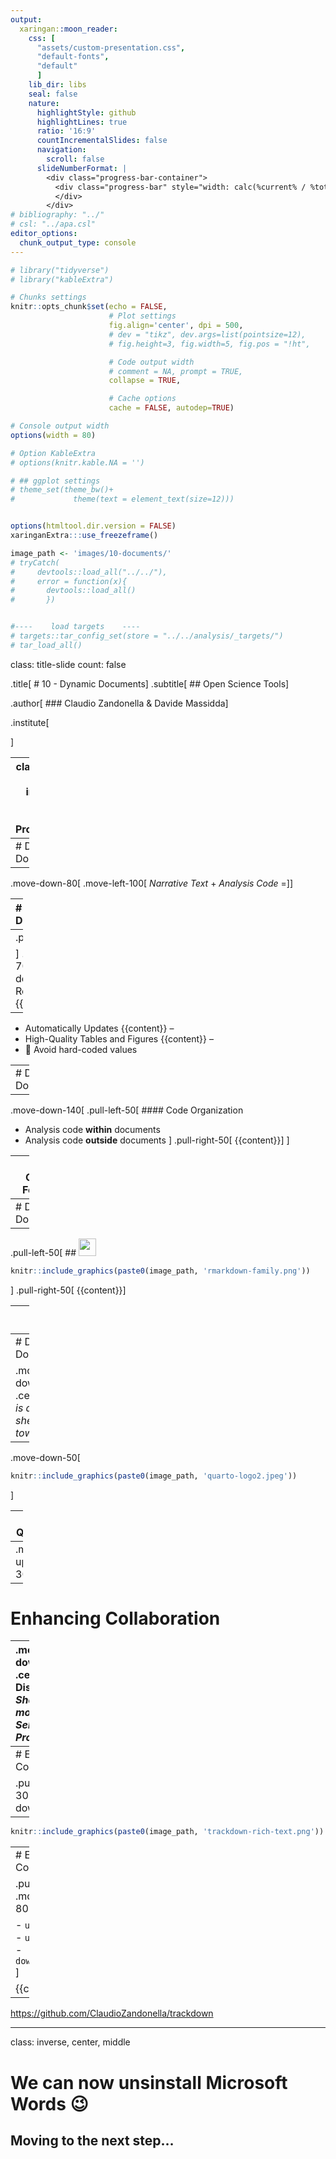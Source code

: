 ```yaml
---
output:
  xaringan::moon_reader:
    css: [
      "assets/custom-presentation.css", 
      "default-fonts", 
      "default"
      ]
    lib_dir: libs
    seal: false
    nature:
      highlightStyle: github
      highlightLines: true
      ratio: '16:9'
      countIncrementalSlides: false
      navigation:
        scroll: false
      slideNumberFormat: |
        <div class="progress-bar-container">
          <div class="progress-bar" style="width: calc(%current% / %total% * 100%);">
          </div>
        </div>
# bibliography: "../"
# csl: "../apa.csl"
editor_options: 
  chunk_output_type: console
---
```


```r
# library("tidyverse")
# library("kableExtra")

# Chunks settings
knitr::opts_chunk$set(echo = FALSE,
                      # Plot settings
                      fig.align='center', dpi = 500,
                      # dev = "tikz", dev.args=list(pointsize=12),
                      # fig.height=3, fig.width=5, fig.pos = "!ht",

                      # Code output width
                      # comment = NA, prompt = TRUE,
                      collapse = TRUE,

                      # Cache options
                      cache = FALSE, autodep=TRUE)

# Console output width
options(width = 80)

# Option KableExtra
# options(knitr.kable.NA = '')

# ## ggplot settings
# theme_set(theme_bw()+
#             theme(text = element_text(size=12)))


options(htmltool.dir.version = FALSE)
xaringanExtra:::use_freezeframe()

image_path <- 'images/10-documents/'
# tryCatch(
#     devtools::load_all("../../"),
#     error = function(x){
#       devtools::load_all()
#       })


#----    load targets    ----
# targets::tar_config_set(store = "../../analysis/_targets/")
# tar_load_all()
```

class: title-slide
count: false

.title[
  # 10 - Dynamic Documents
]
.subtitle[
  ## Open Science Tools
]

.author[
  ### Claudio Zandonella & Davide Massidda
]

.institute[

]

---
class: center, middle, inverse
# Step IX: Literate Programming

---
# Dynamic Documents

--
.move-down-80[
.move-left-100[
$Narrative\ Text\ +\ Analysis\ Code\ =$
]
]


---
# Dynamic Documents


.move-down-80[
.move-left-100[
$Narrative\ Text\ +\ Analysis\ Code\ =\ Literate\ Programming$
]
]
--
.pull-left-30[

]
.pull-right-70[
.move-down-50[
- Reproducibility
{{content}}
]
]

--
- Automatically Updates
{{content}}
--
- High-Quality Tables and Figures
{{content}}
--
- 🌵 Avoid hard-coded values

---
# Dynamic Documents

--

.move-down-140[
.pull-left-50[
#### Code Organization

- Analysis code **within** documents
- Analysis code **outside** documents
]
.pull-right-50[
{{content}}
]
]

--
#### Output Formats

- **PDFs**
- **Web-Sites**

---
# Dynamic Documents

--

.pull-left-50[
## <img style="height:2em" src="`r paste0(image_path, 'r-logo.png')`" class="inline-img">

```r
knitr::include_graphics(paste0(image_path, 'rmarkdown-family.png'))
```
]
.pull-right-50[
{{content}}
]

--
## <img style="height:2em" src="`r paste0(image_path, 'Python-logo.png')`" class="inline-img">

```r
knitr::include_graphics(paste0(image_path, 'Jupyter_logo.webp'))
```
---
# Dynamic Documents

.move-down-110[
.center[*There is a new sheriff in town*]
]
--

.move-down-50[
```r
knitr::include_graphics(paste0(image_path, 'quarto-logo2.jpeg'))
```
]

---
# Quarto

--
.move-up-30[
```r
knitr::include_graphics(paste0(image_path, 'report-qmd.png'))
```
]

---

# Enhancing Collaboration

--
.move-down-140[
.center[
🌵 Disclaimer: *Shameless moment of Self-Promotion*
]
]
---
# Enhancing Collaboration

.pull-left-30[
.move-down-80[
```r
knitr::include_graphics(paste0(image_path, 'trackdown-logo.png'))
```
]
]
.pull-right-70[
{{content}}
]
--
```r
knitr::include_graphics(paste0(image_path, 'trackdown-rich-text.png'))
```

---
# Enhancing Collaboration

.pull-left-30[
.move-down-80[
```r
knitr::include_graphics(paste0(image_path, 'trackdown-logo.png'))
```
]
]
.pull-right-70[
.move-down-80[
#### Functions

- `upload_file()`
- `update_file()`
- `download_file()`
]

{{content}}
]

--

[https://github.com/ClaudioZandonella/trackdown](https://github.com/ClaudioZandonella/trackdown)

---
class: inverse, center, middle

# We can now unsinstall Microsoft Words 😉

## Moving to the next step...
